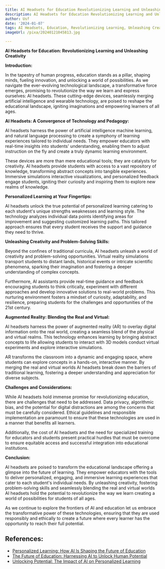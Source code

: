 ```yaml
---
title: AI Headsets for Education Revolutionizing Learning and Unleashing Creativity
description: AI Headsets for Education Revolutionizing Learning and Unleashing Creativity
author: Usf
date: '2024-01-07'
tags: AI Headsets, Education, Revolutionizing Learning, Unleashing Creativity
imageUrl: /pixa/20240121045813.jpg

---
```

**AI Headsets for Education:  Revolutionizing Learning and Unleashing Creativity**

**Introduction:**

In  the tapestry of human progress, education stands as a pillar,  shaping minds, fueling innovation, and unlocking a world of  possibilities. As  we navigate the ever-evolving technological  landscape, a transformative force emerges, promising to  revolutionize  the way we learn and express ourselves: AI headsets. These cutting-edge devices, seamlessly merging artificial intelligence and wearable technology, are poised to reshape the educational landscape, igniting imaginations and empowering learners of all ages.

**AI  Headsets: A Convergence of Technology and Pedagogy:**

AI headsets harness the power of artificial intelligence machine learning, and  natural language processing  to create a symphony of learning experiences tailored to individual needs. They empower educators with real-time insights into students' understanding, enabling  them to adjust  instruction on the fly and create a truly  dynamic learning environment.

These devices are more than mere educational tools; they are catalysts for creativity. AI headsets provide students with access  to a vast repository  of knowledge, transforming abstract concepts into tangible experiences.  Immersive simulations interactive visualizations, and personalized feedback engage students, igniting their  curiosity and inspiring them to explore new realms of knowledge.

**Personalized Learning at Your Fingertips:**

AI headsets unlock the true potential of personalized  learning catering to each student's unique strengths weaknesses  and learning style. The technology analyzes individual data points identifying areas for improvement  and suggesting customized learning paths. This tailored approach ensures that every student receives the support and guidance they need to  thrive.

**Unleashing Creativity and Problem-Solving Skills:**

Beyond the confines of traditional curricula, AI headsets unleash a world of creativity and problem-solving  opportunities. Virtual reality simulations transport students to distant lands, historical  events or intricate scientific phenomena, sparking their imagination and fostering a deeper understanding of complex concepts.

Furthermore, AI  assistants provide real-time guidance and feedback encouraging students to think critically, experiment with different approaches and develop innovative solutions to  real-world problems. This  nurturing environment fosters a mindset of curiosity, adaptability, and resilience, preparing students for the  challenges and opportunities of the 21st century.

**Augmented Reality: Blending the Real and Virtual:**

AI headsets harness the  power of augmented reality (AR) to overlay digital information onto the real  world, creating a seamless blend of the physical and virtual realms. This technology enhances learning by bringing  abstract concepts  to life allowing  students to interact with  3D  models conduct virtual experiments  and explore interactive simulations.

AR transforms the classroom into a dynamic and engaging space, where students can explore concepts in a hands-on, interactive manner. By merging the real and  virtual worlds AI headsets break down the barriers of traditional learning, fostering a deeper understanding and appreciation for diverse subjects.

**Challenges and Considerations:**

While AI headsets  hold immense  promise for revolutionizing education, there are challenges that need to be addressed. Data privacy, algorithmic bias, and the potential for digital distractions are among the concerns  that must be carefully considered. Ethical guidelines and responsible  implementation  are paramount to ensure  that these technologies are used in a manner that benefits all learners.

Additionally, the cost of AI headsets and  the need for specialized  training for educators and students present  practical hurdles that  must be overcome to ensure equitable access and successful integration into educational institutions.

**Conclusion:**

AI headsets are poised to transform the  educational landscape offering a glimpse into the future of learning. They empower educators with the tools to  deliver personalized, engaging, and  immersive learning experiences that  cater to each student's individual needs. By  unleashing creativity, fostering problem-solving  skills and seamlessly blending the real and virtual worlds AI headsets hold the  potential to revolutionize the way we learn creating a  world  of possibilities for students of all  ages.

As we continue to  explore the frontiers of AI and  education let us embrace the  transformative power of these technologies,  ensuring that they are used responsibly and ethically to create a future where every learner has the opportunity to reach  their full potential.

## References:
- [Personalized Learning: How AI Is Shaping the Future of Education](https://www.pixelcrayons.com/blog/digital-transformation/importance-of-ai-in-education/)
- [The Future of Education: Harnessing AI to Unlock Human Potential](https://www.linkedin.com/pulse/future-education-harnessing-ai-unlock-human-potential-andrei-mainea?trk=article-ssr-frontend-pulse_more-articles_related-content-card)
- [Unlocking Potential: The Impact of AI on Personalized Learning](https://www.linkedin.com/pulse/unlocking-potential-impact-ai-personalized-learning-tarini-prasad-ray)
